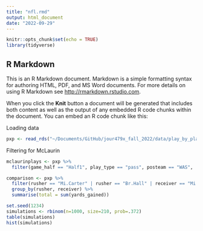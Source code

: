 ```yaml
---
title: "nfl.rmd"
output: html_document
date: "2022-09-29"
---
```


```r
knitr::opts_chunk$set(echo = TRUE)
library(tidyverse)
```

## R Markdown

This is an R Markdown document. Markdown is a simple formatting syntax for authoring HTML, PDF, and MS Word documents. For more details on using R Markdown see <http://rmarkdown.rstudio.com>.

When you click the **Knit** button a document will be generated that includes both content as well as the output of any embedded R code chunks within the document. You can embed an R code chunk like this:

Loading data
```r
pxp <- read_rds("~/Documents/GitHub/jour479x_fall_2022/data/play_by_play_2022.rds")
```
Filtering for McLaurin
```r
mclaurinplays <- pxp %>% 
  filter(game_half == "Half1", play_type == "pass", posteam == "WAS", !is.na(receiver), receiver == "T.McLaurin")
```

```r
comparison <- pxp %>% 
  filter(rusher == "Mi.Carter" | rusher == "Br.Hall" | receiver == "Mi.Carter" | receiver == "Br.Hall") %>% 
  group_by(rusher, receiver) %>% 
  summarise(total = sum(yards_gained))
```

```r
set.seed(1234)
simulations <- rbinom(n=1000, size=210, prob=.372)
table(simulations)
hist(simulations)
```

